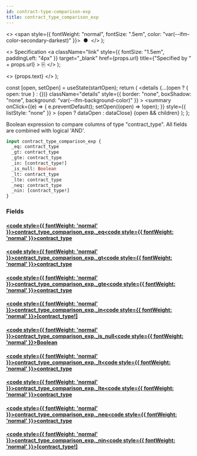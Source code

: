 ```yaml
---
id: contract-type-comparison-exp
title: contract_type_comparison_exp
---
```


<head>
  <meta content="noindex" name="robots" />
  <meta charset="utf-8" />
</head>

  <>
    <span style={{ fontWeight: "normal", fontSize: ".5em", color: "var(--ifm-color-secondary-darkest)" }}>
      &nbsp;●&nbsp;
    </span>
  </>
);

  <>
    Specification
    <a
      className="link"
      style={{ fontSize: "1.5em", paddingLeft: "4px" }}
      target="_blank"
      href={props.url}
      title={"Specified by " + props.url}
    >
      ⎘
    </a>
  </>
);

  <>
    <span className={props.class}>{props.text}</span>
  </>
);


  const [open, setOpen] = useState(startOpen);
  return (
    <details
      {...(open ? { open: true } : {})}
      className="details"
      style={{ border: "none", boxShadow: "none", background: "var(--ifm-background-color)" }}
    >
      <summary
        onClick={(e) => {
          e.preventDefault();
          setOpen((open) => !open);
        }}
        style={{ listStyle: "none" }}
      >
        {open ? dataOpen : dataClose}
      </summary>
      {open && children}
    </details>
  );
};

Boolean expression to compare columns of type "contract_type". All fields are combined with logical 'AND'.

```graphql
input contract_type_comparison_exp {
  _eq: contract_type
  _gt: contract_type
  _gte: contract_type
  _in: [contract_type!]
  _is_null: Boolean
  _lt: contract_type
  _lte: contract_type
  _neq: contract_type
  _nin: [contract_type!]
}
```

### Fields

#### [<code style={{ fontWeight: 'normal' }}>contract_type_comparison_exp.<b>\_eq</b></code>](#)<Bullet />[<code style={{ fontWeight: 'normal' }}><b>contract_type</b></code>](/docs/api/lockup/graphql/envio/scalars/contract-type.mdx) <Badge class="badge badge--secondary " text="scalar"/>

#### [<code style={{ fontWeight: 'normal' }}>contract_type_comparison_exp.<b>\_gt</b></code>](#)<Bullet />[<code style={{ fontWeight: 'normal' }}><b>contract_type</b></code>](/docs/api/lockup/graphql/envio/scalars/contract-type.mdx) <Badge class="badge badge--secondary " text="scalar"/>

#### [<code style={{ fontWeight: 'normal' }}>contract_type_comparison_exp.<b>\_gte</b></code>](#)<Bullet />[<code style={{ fontWeight: 'normal' }}><b>contract_type</b></code>](/docs/api/lockup/graphql/envio/scalars/contract-type.mdx) <Badge class="badge badge--secondary " text="scalar"/>

#### [<code style={{ fontWeight: 'normal' }}>contract_type_comparison_exp.<b>\_in</b></code>](#)<Bullet />[<code style={{ fontWeight: 'normal' }}><b>[contract_type!]</b></code>](/docs/api/lockup/graphql/envio/scalars/contract-type.mdx) <Badge class="badge badge--secondary " text="list"/> <Badge class="badge badge--secondary " text="scalar"/>

#### [<code style={{ fontWeight: 'normal' }}>contract_type_comparison_exp.<b>\_is_null</b></code>](#)<Bullet />[<code style={{ fontWeight: 'normal' }}><b>Boolean</b></code>](/docs/api/lockup/graphql/envio/scalars/boolean.mdx) <Badge class="badge badge--secondary " text="scalar"/>

#### [<code style={{ fontWeight: 'normal' }}>contract_type_comparison_exp.<b>\_lt</b></code>](#)<Bullet />[<code style={{ fontWeight: 'normal' }}><b>contract_type</b></code>](/docs/api/lockup/graphql/envio/scalars/contract-type.mdx) <Badge class="badge badge--secondary " text="scalar"/>

#### [<code style={{ fontWeight: 'normal' }}>contract_type_comparison_exp.<b>\_lte</b></code>](#)<Bullet />[<code style={{ fontWeight: 'normal' }}><b>contract_type</b></code>](/docs/api/lockup/graphql/envio/scalars/contract-type.mdx) <Badge class="badge badge--secondary " text="scalar"/>

#### [<code style={{ fontWeight: 'normal' }}>contract_type_comparison_exp.<b>\_neq</b></code>](#)<Bullet />[<code style={{ fontWeight: 'normal' }}><b>contract_type</b></code>](/docs/api/lockup/graphql/envio/scalars/contract-type.mdx) <Badge class="badge badge--secondary " text="scalar"/>

#### [<code style={{ fontWeight: 'normal' }}>contract_type_comparison_exp.<b>\_nin</b></code>](#)<Bullet />[<code style={{ fontWeight: 'normal' }}><b>[contract_type!]</b></code>](/docs/api/lockup/graphql/envio/scalars/contract-type.mdx) <Badge class="badge badge--secondary " text="list"/> <Badge class="badge badge--secondary " text="scalar"/>
